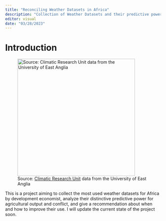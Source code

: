 ```yaml
---
title: "Reconciling Weather Datasets in Africa"
description: "Collection of Weather Datasets and their predictive power for agricultural output and conflict"
editor: visual
date: "03/28/2023"
---
```


# Introduction

![Source: [Climatic Research Unit](https://www.uea.ac.uk/web/groups-and-centres/climatic-research-unit/data) data from the University of East Anglia](img/africa_rain.gif){fig-align="center" width="380"}

This is a project aiming to collect the most used weather datasets for Africa by development economist, analyze their distinctive predictive power for agricultural output and conflict, and give a recommendation about when and how to improve their use. I will update the current state of the project soon.
